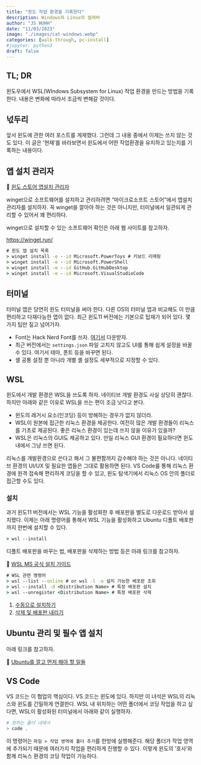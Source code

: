 ```yaml
---
title: "윈도 작업 환경을 기록한다" 
description: Windows와 Linux의 컬래버    
author: "JS HUHH"
date: "11/03/2023"
image: "./images/cat-windows.webp"
categories: [walk-through, pc-install]
#jupyter: python3
draft: false
---
```


## TL; DR
윈도우에서 WSL(WIndows Subsystem for Linux) 작업 환경을 만드는 방법을 기록한다. 내용은 변화에 따라서 조금씩 변해갈 것이다.  

## 넋두리 
앞서 윈도에 관한 여러 포스트를 게재했다. 그런데 그 내용 중에서 이제는 쓰지 않는 것도 있다. 이 글은 '현재'를 바라보면서 윈도에서 어떤 작업환경을 유지하고 있는지를 기록하는 내용이다. 

## 앱 설치 관리자 

🔗 [윈도 스토어 앱설치 관리자](https://apps.microsoft.com/detail/9NBLGGH4NNS1?hl=ko-kr&gl=KR)

winget으로 소프트웨어를 설치하고 관리하려면 "마이크로소프트 스토어"에서 앱설치 관리자를 설치하자. 꼭 winget을 깔아야 하는 것은 아니지만, 터미널에서 일관되게 관리할 수 있어서 꽤 편리하다. 

winget으로 설치할 수 있는 소프트웨어 확인은 아래 웹 사이트를 참고하자. 

<https://winget.run/>


```cmd
# 윈도 앱 설치 목록 
> winget install -e --id Microsoft.PowerToys # 키보드 리매핑
> winget install -e --id Microsoft.PowerShell
> winget install -e --id GitHub.GitHubDesktop
> winget install -e --id Microsoft.VisualStudioCode
```

## 터미널 

터미널 앱은 당연히 윈도 터미널을 써야 한다. 다른 OS의 터미널 앱과 비교해도 이 만큼 편리하고 다재다능한 앱이 없다. 최근 윈도11 버전에는 기본으로 탑재가 되어 있다. 몇 가지 팁만 짚고 넘어가자. 

- Font는 Hack Nerd Font를 쓰자. [여기서](https://www.nerdfonts.com/font-downloads) 다운받자. 
- 최근 버전에서는 `settings.json` 파일 고치지 않고도 UI를 통해 쉽게 설정을 바꿀 수 있다. 여기서 테마, 폰트 등을 바꾸면 된다. 
- 셸 공통 설정 뿐 아니라 개별 셸 설정도 세부적으로 지정할 수 있다. 

## WSL 

윈도에서 개발 환경은 WSL을 쓰도록 하자. 네이티브 개발 환경도 사실 상당히 괜찮다. 하지만 아래와 같은 이유로 WSL을 쓰는 편이 조금 낫다고 본다. 

- 윈도의 레거시 요소(인코딩) 등이 방해하는 경우가 없지 않더라.  
- WSL이 원본에 접근한 리눅스 환경을 제공한다. 여전히 많은 개발 환경들이 리눅스를 기초로 제공된다. 좋은 리눅스 환경이 있는데 쓰지 않을 이유가 있을까? 
- WSL은 리눅스의 GUI도 제공하고 있다. 만일 리눅스 GUI 환경이 필요하다면 윈도 내에서 그냥 쓰면 된다. 

리눅스를 개발환경으로 쓴다고 해서 그 불편함까지 감수해야 하는 것은 아니다. 네이티브 환경의 UI/UX 및 필요한 앱들은 그대로 활용하면 된다. VS Code룰 통해 리눅스 환경에 원격 접속해 편리하게 코딩을 할 수 있고, 윈도 탐색기에서 리눅스 OS 안의 폴더로 접근할 수도 있다.

### 설치 

과거 윈도11 버전에서는 WSL 기능을 활성화한 후 배포판을 별도로 다운로드 받아서 설치했다. 이제는 아래 명령어를 통해서 WSL 기능을 활성화하고 Ubuntu 디폴트 배포판까지 한번에 설치할 수 있다. 

```cmd
> wsl --install
```
디폴트 배포판을 바꾸는 법, 배포판을 삭제하는 방법 등은 아래 링크를 참고하자. 

🔗 [WSL MS 공식 설치 가이드](https://learn.microsoft.com/en-us/windows/wsl/install)

```cmd
# WSL 관련 명령어
> wsl --list --online # or wsl -l -o 설치 가능한 배포판 조회 
> wsl --install -d <Distribution Name> # 특정 배포판 설치 
> wsl --unregister <Distribution Name> # 특정 배포판 삭제
```

:::{.column-margin}
1. [수동으로 설치하기](https://learn.microsoft.com/en-us/windows/wsl/install-manual)
2. [삭제 및 배포판 내리기](https://learn.microsoft.com/en-us/windows/wsl/basic-commands#unregister-or-uninstall-a-linux-distribution)
:::

## Ubuntu 관리 및 필수 앱 설치 

아래 링크를 참고하자. 

🔗 [Ubuntu를 깔고 먼저 해야 할 일들](../computer-tool/2023-11-03-first-thing-ubuntu.html)

## VS Code 

VS 코드는 이 협업의 핵심이다. VS 코드는 윈도에 있다. 하지만 이 녀석은 WSL의 리눅스와 윈도를 긴밀하게 연결한다. WSL 내 위치하는 어떤 폴더에서 코딩 작업을 하고 싶다면, WSL이 활성화된 터미널에서 아래와 같이 실행하자. 

```bash
# 원하는 폴더 내에서 
> code . 
```

이 명령어는 `파일 > 작업 영역에 폴더 추가`를 한방에 실행해준다. 해당 폴더가 작업 영역에 추가되기 때문에 여러가지 작업을 편리하게 진행할 수 있다. 이렇게 윈도의 '호사'와 함께 리눅스 환경의 코딩 작업이 가능하다.





